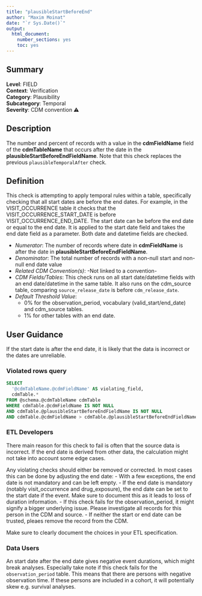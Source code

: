 ```yaml
---
title: "plausibleStartBeforeEnd"
author: "Maxim Moinat"
date: "`r Sys.Date()`"
output:
  html_document:
    number_sections: yes
    toc: yes
---
```


## Summary

**Level**: FIELD\
**Context**: Verification\
**Category**: Plausibility\
**Subcategory**: Temporal\
**Severity**: CDM convention &#x26A0;\


## Description
The number and percent of records with a value in the **cdmFieldName** field of the **cdmTableName** that occurs after the date in the **plausibleStartBeforeEndFieldName**.
Note that this check replaces the previous `plausibleTemporalAfter` check.


## Definition
This check is attempting to apply temporal rules within a table, specifically checking that all start dates are before the end dates. For example, in the VISIT_OCCURRENCE table it checks that the VISIT_OCCURRENCE_START_DATE is before VISIT_OCCURRENCE_END_DATE. 
The start date can be before the end date or equal to the end date. It is applied to the start date field and takes the end date field as a parameter. Both date and datetime fields are checked. 

- *Numerator*: The number of records where date in **cdmFieldName** is after the date in **plausibleStartBeforeEndFieldName**.
- *Denominator*: The total number of records with a non-null start and non-null end date value
- *Related CDM Convention(s)*: -Not linked to a convention-
- *CDM Fields/Tables*: This check runs on all start date/datetime fields with an end date/datetime in the same table. It also runs on the cdm_source table, comparing `source_release_date` is before `cdm_release_date`.
- *Default Threshold Value*: 
  - 0% for the observation_period, vocabulary (valid_start/end_date) and cdm_source tables.
  - 1% for other tables with an end date.


## User Guidance
If the start date is after the end date, it is likely that the data is incorrect or the dates are unreliable.

### Violated rows query
```sql
SELECT 
  '@cdmTableName.@cdmFieldName' AS violating_field, 
  cdmTable.*
FROM @schema.@cdmTableName cdmTable
WHERE cdmTable.@cdmFieldName IS NOT NULL 
AND cdmTable.@plausibleStartBeforeEndFieldName IS NOT NULL 
AND cdmTable.@cdmFieldName > cdmTable.@plausibleStartBeforeEndFieldName
```

### ETL Developers
There main reason for this check to fail is often that the source data is incorrect. If the end date is derived from other data, the calculation might not take into account some edge cases. 

Any violating checks should either be removed or corrected. In most cases this can be done by adjusting the end date:
- With a few exceptions, the end date is not mandatory and can be left empty.
- If the end date is mandatory (notably visit_occurrence and drug_exposure), the end date can be set to the start date if the event. Make sure to document this as it leads to loss of duration information.
- If this check fails for the observation_period, it might signify a bigger underlying issue. Please investigate all records for this person in the CDM and source.
- If neither the start or end date can be trusted, pleaes remove the record from the CDM.

Make sure to clearly document the choices in your ETL specification.

### Data Users
An start date after the end date gives negative event durations, which might break analyses. 
Especially take note if this check fails for the `observation_period` table. This means that there are persons with negative observation time. If these persons are included in a cohort, it will potentially skew e.g. survival analyses.
